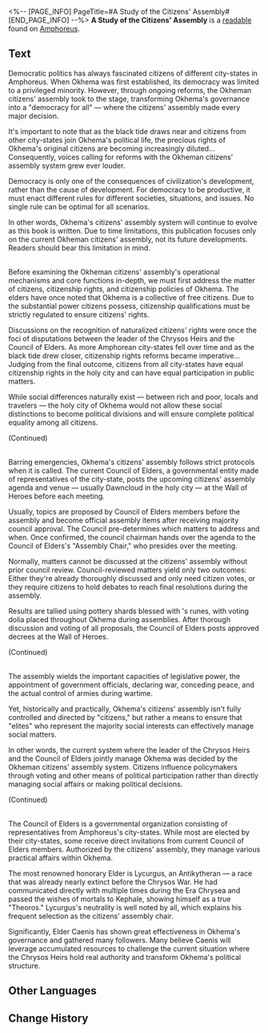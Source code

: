 <%-- [PAGE_INFO]
PageTitle=#A Study of the Citizens' Assembly#
[END_PAGE_INFO] --%>
{{Readable Infobox
|id           = 509
|partIds      = 190834
|title        = 
|image        = Item A Study of the Citizens' Assembly.png
|world        = Amphoreus
|parts        = 1
|author       = <!--to be added-->
|description  = A comprehensive study on the evolution and mechanisms of Okhema's citizens' assembly, offering crucial insights into the city-state's political system.
|part1        = A Study of the Citizens' Assembly
|source1      = {{cx|Source missing}}
|characters   = Kephale
|factions     = Okhema
}}
'''A Study of the Citizens' Assembly''' is a [[readable]] found on [[Amphoreus]].
<!--
==Location==
{{Map Embed|<map name>|<marker id>}}
-->
==Text==
Democratic politics has always fascinated citizens of different city-states in Amphoreus. When Okhema was first established, its democracy was limited to a privileged minority. However, through ongoing reforms, the Okheman citizens' assembly took to the stage, transforming Okhema's governance into a "democracy for all" &mdash; where the citizens' assembly made every major decision.

It's important to note that as the black tide draws near and citizens from other city-states join Okhema's political life, the precious rights of Okhema's original citizens are becoming increasingly diluted... Consequently, voices calling for reforms with the Okheman citizens' assembly system grew ever louder.

Democracy is only one of the consequences of civilization's development, rather than the cause of development. For democracy to be productive, it must enact different rules for different societies, situations, and issues. No single rule can be optimal for all scenarios.

In other words, Okhema's citizens' assembly system will continue to evolve as this book is written. Due to time limitations, this publication focuses only on the current Okheman citizens' assembly, not its future developments. Readers should bear this limitation in mind.

'''{{Size|28|Citizens, Citizenship, and Citizenship Policies of Okhema}}'''<br />
Before examining the Okheman citizens' assembly's operational mechanisms and core functions in-depth, we must first address the matter of citizens, citizenship rights, and citizenship policies of Okhema. The elders have once noted that Okhema is a collective of free citizens. Due to the substantial power citizens possess, citizenship qualifications must be strictly regulated to ensure citizens' rights.

Discussions on the recognition of naturalized citizens' rights were once the foci of disputations between the leader of the Chrysos Heirs and the Council of Elders. As more Amphorean city-states fell over time and as the black tide drew closer, citizenship rights reforms became imperative... Judging from the final outcome, citizens from all city-states have equal citizenship rights in the holy city and can have equal participation in public matters.

While social differences naturally exist &mdash; between rich and poor, locals and travelers &mdash; the holy city of Okhema would not allow these social distinctions to become political divisions and will ensure complete political equality among all citizens.

(Continued)

'''{{Size|28|Operational Mechanisms of the Citizens' Assembly}}'''<br />
Barring emergencies, Okhema's citizens' assembly follows strict protocols when it is called. The current Council of Elders, a governmental entity made of representatives of the city-state, posts the upcoming citizens' assembly agenda and venue &mdash; usually Dawncloud in the holy city &mdash; at the Wall of Heroes before each meeting.

Usually, topics are proposed by Council of Elders members before the assembly and become official assembly items after receiving majority council approval. The Council pre-determines which matters to address and when. Once confirmed, the council chairman hands over the agenda to the Council of Elders's "Assembly Chair," who presides over the meeting.

Normally, matters cannot be discussed at the citizens' assembly without prior council review. Council-reviewed matters yield only two outcomes: Either they're already thoroughly discussed and only need citizen votes, or they require citizens to hold debates to reach final resolutions during the assembly.

Results are tallied using pottery shards blessed with {{Rubi|Kephale|Worldbearing Titan}}'s runes, with voting dolia placed throughout Okhema during assemblies. After thorough discussion and voting of all proposals, the Council of Elders posts approved decrees at the Wall of Heroes.

(Continued)

'''{{Size|28|Core Functions of the Citizens' Assembly}}'''<br />
The assembly wields the important capacities of legislative power, the appointment of government officials, declaring war, conceding peace, and the actual control of armies during wartime.

Yet, historically and practically, Okhema's citizens' assembly isn't fully controlled and directed by "citizens," but rather a means to ensure that "elites" who represent the majority social interests can effectively manage social matters.

In other words, the current system where the leader of the Chrysos Heirs and the Council of Elders jointly manage Okhema was decided by the Okheman citizens' assembly system. Citizens influence policymakers through voting and other means of political participation rather than directly managing social affairs or making political decisions.

(Continued)

'''{{Size|28|Appendix: Principal Members of the Council of Elders}}'''<br />
The Council of Elders is a governmental organization consisting of representatives from Amphoreus's city-states. While most are elected by their city-states, some receive direct invitations from current Council of Elders members. Authorized by the citizens' assembly, they manage various practical affairs within Okhema.

The most renowned honorary Elder is Lycurgus, an Antikytheran &mdash; a race that was already nearly extinct before the Chrysos War. He had communicated directly with {{Rubi|Kephale|Worldbearing Titan}} multiple times during the Era Chrysea and passed the wishes of mortals to Kephale, showing himself as a true "Theoros." Lycurgus's neutrality is well noted by all, which explains his frequent selection as the citizens' assembly chair.

Significantly, Elder Caenis has shown great effectiveness in Okhema's governance and gathered many followers. Many believe Caenis will leverage accumulated resources to challenge the current situation where the Chrysos Heirs hold real authority and transform Okhema's political structure.

<!--
==Trivia==
* 
-->
==Other Languages==
{{Other Languages
|en   = A Study of the Citizens' Assembly
|zhs  = 关于「公民大会」的考察
|zht  = 關於「公民大會」的考察
|ja   = 「民会」に関する考察
|ko   = 「시민 총회」에 관한 고찰
|es   = Investigación sobre la asamblea de ciudadanos
|fr   = Étude de l'assemblée citoyenne
|ru   = Исследование о народном собрании
|th   = การศึกษาเกี่ยวกับ "สมัชชาพลเรือน"
|vi   = Khảo Sát Về "Đại Hội Công Dân"
|de   = Eine Studie über die Bürgerversammlung
|id   = Penelitian Tentang "Sidang Warga"
|pt   = Estudo da Assembleia dos Cidadãos
}}

==Change History==
{{Change History|3.2}}